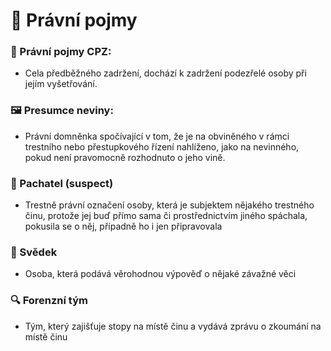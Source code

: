 # 💼 Právní pojmy

### 💼 Právní pojmy CPZ:

- Cela předběžného zadržení, dochází k zadržení podezřelé osoby při jejím vyšetřování.

### 🖼️ Presumce neviny:

- Právní domněnka spočívající v tom, že je na obviněného v rámci trestního nebo přestupkového řízení nahlíženo, jako na nevinného, pokud není pravomocně rozhodnuto o jeho vině.

### 👦 Pachatel (suspect)

- Trestně právní označení osoby, která je subjektem nějakého trestného činu, protože jej buď přímo sama či prostřednictvím jiného spáchala, pokusila se o něj, případně ho i jen připravovala

### 🧑 Svědek

- Osoba, která podává věrohodnou výpověď o nějaké závažné věci

### 🔍 Forenzní tým

- Tým, který zajišťuje stopy na místě činu a vydává zprávu o zkoumání na místě činu

